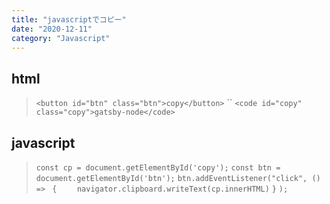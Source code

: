 ```yaml
---
title: "javascriptでコピー"
date: "2020-12-11"
category: "Javascript"
---
```


## html

>`<button id="btn" class="btn">copy</button>`
>``
>`<code id="copy" class="copy">gatsby-node</code>`

## javascript

>`const cp = document.getElementById('copy');`
>`const btn = document.getElementById('btn');`
>`btn.addEventListener("click", () => `
>`{`
>`    navigator.clipboard.writeText(cp.innerHTML)`
>`}`
>`);`